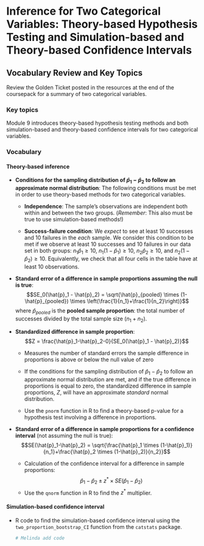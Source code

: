 # Inference for Two Categorical Variables: Theory-based Hypothesis Testing and Simulation-based and Theory-based Confidence Intervals

## Vocabulary Review and Key Topics

Review the Golden Ticket posted in the resources at the end of the coursepack for a summary of two categorical variables.

### Key topics

Module 9 introduces theory-based hypothesis testing methods and both simulation-based and theory-based confidence intervals for two categorical variables.

### Vocabulary

#### Theory-based inference {-}

* **Conditions for the sampling distribution of $\hat{p}_1-\hat{p}_2$ to follow an approximate normal distribution**: The following conditions must be met in order to use theory-based methods for two categorical variables.

    * **Independence**: The sample's observations are independent both within and between the two groups. (*Remember*: This also must be true to use simulation-based methods!)

    * **Success-failure condition**: We *expect* to see at least 10 successes and 10 failures in the _each_ sample. We consider this condition to be met if we observe at least 10 successes and 10 failures in our data set in both groups: $n_1\hat{p}_1\geq10$, $n_1(1-\hat{p}_1)\geq10$, $n_2\hat{p}_2\geq10$, and $n_2(1-\hat{p}_2)\geq10$. Equivalently, we check that all four cells in the table have at least 10 observations.

* **Standard error of a difference in sample proportions assuming the null is true**:
$$SE_0(\hat{p}_1 - \hat{p}_2) = \sqrt{\hat{p}_{pooled} \times (1-\hat{p}_{pooled}) \times \left(\frac{1}{n_1}+\frac{1}{n_2}\right)}$$
where $\hat{p}_{pooled}$ is the **pooled sample proportion**: the total number of successes divided by the total sample size ($n_1+n_2$).

* **Standardized difference in sample proportion**:
$$Z = \frac{\hat{p}_1-\hat{p}_2-0}{SE_0(\hat{p}_1 - \hat{p}_2)}$$
    * Measures the number of standard errors the sample difference in proportions is above or below the null value of zero
    
    * If the conditions for the sampling distribution of $\hat{p}_1 - \hat{p}_2$ to follow an approximate normal distribution are met, and if the true difference in proportions is equal to zero, the standardized difference in sample proportions, $Z$, will have an approximate _standard_ normal distribution.
    
    * Use the `pnorm` function in R to find a theory-based p-value for a hypothesis test involving a difference in proportions.
    

* **Standard error of a difference in sample proportions for a confidence interval** (not assuming the null is true):
$$SE(\hat{p}_1-\hat{p}_2) = \sqrt{\frac{\hat{p}_1 \times (1-\hat{p}_1)}{n_1}+\frac{\hat{p}_2 \times  (1-\hat{p}_2)}{n_2}}$$

    * Calculation of the confidence interval for a difference in sample proportions:
$$\hat{p}_1-\hat{p}_2\pm z^*\times SE(\hat{p}_1-\hat{p}_2)$$
    * Use the `qnorm` function in R to find the $z^*$ multiplier.
    
#### Simulation-based confidence interval {-}

* R code to find the simulation-based confidence interval using the `two_proportion_bootstrap_CI` function from the `catstats` package.

    ```r
    # Melinda add code
    ```


\newpage
